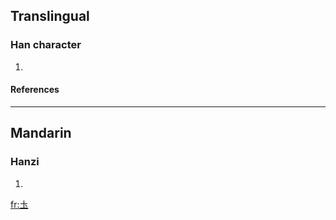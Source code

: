 ==Translingual==
===Han character===
{{Han char|rn=32|rad=土|as=01|sn=4|four=|canj=土戈 (GI), XX土戈 (XXGI)}}
# {{defn|Han|sort=土01}}
====References====
{{Han ref|kx=0223.031|dkj=04871|dj=0455.030|hdz=10417.020|uh=5721|ud=22305}}
----
==Mandarin==
===Hanzi===
{{cmn-hanzi|pin=[[tǔ]] (tu3)|wg=t'u<sup>3</sup>}}
# {{defn|Mandarin}}

[[fr:圡]]